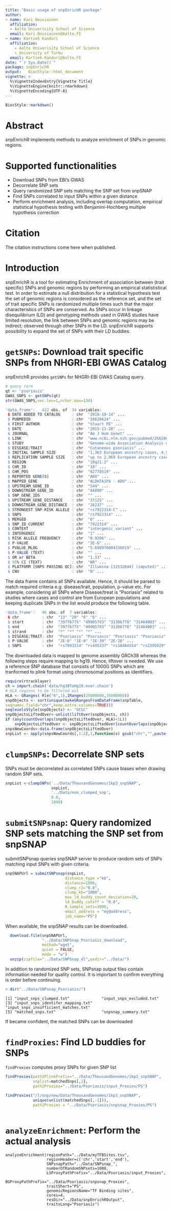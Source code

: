 ```yaml
---
title: "Basic usage of snpEnrichR package"
author:
- name: Kari Nousiainen
  affiliation: 
  - Aalto Univerisity School of Science
  email: Kari.Nousiainen@Aalto.FI
- name: Kartiek Kanduri
  affiliation: 
    - Aalto Univerisity School of Science
    - University of Turku
  email: Kartiek.Kanduri@Aalto.FI 
date: "`r Sys.Date()`"
package: snpEnrichR
output:   BiocStyle::html_document
vignette: > 
  %\VignetteIndexEntry{Vignette Title}
  %\VignetteEngine{knitr::rmarkdown}
  %\VignetteEncoding{UTF-8}
---
```


<!--
%% \VignetteEngine{knitr::knitr}
-->

```r
BiocStyle::markdown()
```


# Abstract

snpEnrichR implements methods to analyze enrichment of SNPs in genomic regions.

# Supported functionalities
* Download SNPs from EBI's GWAS
* Decorrelate  SNP sets
* Query randomized SNP sets matching the SNP set from snpSNAP
* Find SNPs correlated to input SNPs within a given distance
* Perform enrichment analysis, including overlap computation, empirical statistical hypothesis testing with Benjamini-Hochberg multiple hypothesis correction 

# Citation 

The citation instructions come here when published.

# Introduction

snpEnrichR is a tool for estimating Enrichment of association between (trait specific) SNPs and genomic regions by performing an empirical statististical test. In order to estimate a null distribution for a statistical hypothesis test the set of genomic regions is considered as the reference set, and the set of trait specific SNPs is randomized multiple times such that the major characteristics of SNPs are conserved. As SNPs occur in linkage disequilibrium (LD) and genotyping methods used in GWAS studies have limited resolution, the link between SNPs and genomic regions may be indirect; observed through other SNPs in the LD. snpEnrichR supports possibility to expand  the set of SNPs with their LD buddies.

# `getSNPs`: Download trait specific SNPs from NHGRI-EBI GWAS Catalog 
snpEnrichR provides `getSNPs` for NHGRI-EBI GWAS Catalog query.
```R
# query term
qt <- 'psoriasis'
GWAS_SNPS <- getSNPs(qt)
str(GWAS_SNPS,vec.len=1,nchar.max=134)
```

```R
'data.frame':	422 obs. of  34 variables:
 $ DATE ADDED TO CATALOG     : chr  "2016-10-14" ...
 $ PUBMEDID                  : chr  "26626624" ...
 $ FIRST AUTHOR              : chr  "Stuart PE" ...
 $ DATE                      : chr  "2015-11-28" ...
 $ JOURNAL                   : chr  "Am J Hum Genet" ...
 $ LINK                      : chr  "www.ncbi.nlm.nih.gov/pubmed/26626624" ...
 $ STUDY                     : chr  "Genome-wide Association Analysis of Psoriatic Arthritis and Cutaneous Psoriasis Reveals Differences in Their Genetic Architecture." ...
 $ DISEASE/TRAIT             : chr  "Cutaneous psoriasis" ...
 $ INITIAL SAMPLE SIZE       : chr  "1,363 European ancestry cases, 4,934 European ancestry controls" ...
 $ REPLICATION SAMPLE SIZE   : chr  "up to 2,969 European ancestry cases, up to European ancestry 14,384 controls" ...
 $ REGION                    : chr  "10q21.2" ...
 $ CHR_ID                    : chr  "10" ...
 $ CHR_POS                   : chr  "62778519" ...
 $ REPORTED GENE(S)          : chr  "ADO" ...
 $ MAPPED_GENE               : chr  "ALDH7A1P4 - ADO" ...
 $ UPSTREAM_GENE_ID          : chr  "544" ...
 $ DOWNSTREAM_GENE_ID        : chr  "84890" ...
 $ SNP_GENE_IDS              : chr  "" ...
 $ UPSTREAM_GENE_DISTANCE    : chr  "37125" ...
 $ DOWNSTREAM_GENE_DISTANCE  : chr  "26237" ...
 $ STRONGEST SNP-RISK ALLELE : chr  "rs7922314-C" ...
 $ SNPS                      : chr  "rs7922314" ...
 $ MERGED                    : chr  "0" ...
 $ SNP_ID_CURRENT            : chr  "7922314" ...
 $ CONTEXT                   : chr  "intergenic_variant" ...
 $ INTERGENIC                : chr  "1" ...
 $ RISK ALLELE FREQUENCY     : chr  "0.9206" ...
 $ P-VALUE                   : chr  "2E-6" ...
 $ PVALUE_MLOG               : chr  "5.698970004336019" ...
 $ P-VALUE (TEXT)            : chr  "" ...
 $ OR or BETA                : chr  "1.33" ...
 $ 95% CI (TEXT)             : chr  "NR" ...
 $ PLATFORM [SNPS PASSING QC]: chr  "Illumina [11532644] (imputed)" ...
 $ CNV                       : chr  "N" ...
```
The data frame contains all SNPs available. Hence, it should be parsed to match required criteria e.g. disease/trait, population, p-value etc. For example, considering all SNPs where Disease/treat is "Psoriasis" related to studies where cases and control are from European populations and keeping duplicate SNPs in the list would produce the following table.

```R
'data.frame':	46 obs. of  7 variables:
 $ chr          : chr  "13" "20" "6" "6" ...
 $ start        : chr  "39776775" "49905793" "31306778" "31464003" ...
 $ end          : chr  "39776775" "49905793" "31306778" "31464003" ...
 $ strand       : chr  "*" "*" "*" "*" ...
 $ DISEASE/TRAIT: chr  "Psoriasis" "Psoriasis" "Psoriasis" "Psoriasis" ...
 $ P-VALUE      : chr  "2E-6" "1E-8" "2E-39" "2E-26" ...
 $ SNPS         : chr  "rs7993214" "rs495337" "rs10484554" "rs2395029" 
```

The downloaded data is mapped to genome assembly GRCh38 whereas the following steps require mapping to hg19. Hence, liftover is needed. We use a reference SNP database that consists of 1000G SNPs which are tranformed to plink format using chromosomal positions as identifiers.  

```R
require(rtracklayer)
ch = import.chain('data/hg38ToHg19.over.chain')
# HLA regions to be filtered out
HLA <- GRanges( Rle("6",1),IRanges(25000000,35000000))
snpObjects <- sort(unique(makeGRangesFromDataFrame(snpTable, 
seqnames.field="chr",keep.extra.columns=TRUE)))
seqlevelsStyle(snpObjects) <- "UCSC"
snpObjectsLiftedOver<-unlist(liftOver(snpObjects, ch))
if (any(countOverlaps(snpObjectsLiftedOver, HLA)<1L))
    snpObjectsLiftedOver <- snpObjectsLiftedOver[countOverlaps(snpObjectsLiftedOver, HLA)<1L,]
snpsNewCoords<-data.frame(snpObjectsLiftedOver)
snpList <- apply(snpsNewCoords[,1:2],1,function(x) gsub("chr","",paste(trimws(x),collapse =":"))) 
```

# `clumpSNPs`: Decorrelate  SNP sets 
SNPs must be decorrelated as correlated SNPs cause biases when drawing random SNP sets.
```R
snpList <-clumpSNPs('../Data/ThousandGenomes/1kp3_snpSNAP',
                    snpList,
                    '../Data/non_clumped_snp',
                    0.8,
                    1000)
```

# `submitSNPsnap`: Query randomized SNP sets matching the SNP set from snpSNAP
submitSNPsnap queries snpSNAP server to produce random sets of SNPs matching input SNPs with given criteria.  
```R
snpSNAPUrl = submitSNPsnap(snpList,
                          distance_type ="kb",
                          distance=1000,
                          clump_r2="0.8",
                          clump_kb="1000",
                          max_ld_buddy_count_deviation=20,
                          ld_buddy_cutoff = "0.8",
                          N_sample_sets=1000,
                          email_address = "my@address",
                          job_name="PS")
```
When available, the snpSNAP results can be downloaded.
```R
  download.file(snpSNAPUrl,
                "../Data/SNPSnap_Psoriasis_download",
                method="wget",
                quiet = FALSE, 
                mode = "w")
  unzip(zipfile="../Data/SNPSnap_dl",exdir="../Data/")
```

In addition to randomized SNP sets, SNPsnap output files contain information needed for quality control. It is important to confirm everything is order before continuing.
```R
> dir("../Data/SNPsnap_Psoriasis/")
```
```
[1] "input_snps_clumped.txt"              "input_snps_excluded.txt"            
[3] "input_snps_identifer_mapping.txt"    "input_snps_insufficient_matches.txt"
[5] "matched_snps.txt"                    "snpsnap_summary.txt"    
```
If became confident, the matched SNPs can be downloaded 

<!--
%```R
%matchedSnps <- read.table(file.path("../Data/SNPsnap_Psoriasis/",
%                                    "matched_snps.txt"),
%                           stringsAsFactors = F,
%                           header=T)
%```
-->

# `findProxies`: Find LD buddies for SNPs
 `findProxies` computes proxy SNPs for given SNP list

```R
findProxies(path2PlinkPrefix="../Data/ThousandGenomes/1kp3_snpSNAP",
            snplist=matchedSnps[,1],
            path2Proxies="../Data/Psoriasis/input_Proxies/PS")
            
findProxies("/l/snp/new/Data/ThousandGenomes/1kp3_snpSNAP",
            unique(unlist(matchedSnps[,-1])),
            path2Proxies = "../Data/Psoriasis/snpsnap_Proxies/PS")
            
```
# `analyzeEnrichment`: Perform the actual analysis

```
analyzeEnrichment(regionPath="../Data/myTFBSites.tsv",
                  regionHeader=c('chr','start','end'),
                  SNPsnapPath="../Data/SNPsnap_",
                  numberOfRandomSNPsets=1000,
                  LSProxyPathPrefix="../Data/Psoriasis/input_Proxies",
                  BGProxyPathPrefix="../Data/Psoriasis/snpsnap_Proxies",
                  traitShort="PS",
                  genomicRegionsName="TF Binding sites",
                  cores=4,
                  resDir="../Data/snpEnrichROutput",
                  traitsLong="Psoriasis")

```
<!--
Vignettes are long form documentation commonly included in packages. Because they are part of the distribution of the package, they need to be as compact as possible. The `html_vignette` output type provides a custom style sheet (and tweaks some options) to ensure that the resulting html is as small as possible. The `html_vignette` format:

- Never uses retina figures
- Has a smaller default figure size
- Uses a custom CSS stylesheet instead of the default Twitter Bootstrap style

## Vignette Info

Note the various macros within the `vignette` section of the metadata block above. These are required in order to instruct R how to build the vignette. Note that you should change the `title` field and the `\VignetteIndexEntry` to match the title of your vignette.

## Styles

The `html_vignette` template includes a basic CSS theme. To override this theme you can specify your own CSS in the document metadata as follows:

    output: 
      rmarkdown::html_vignette:
        css: mystyles.css

## Figures

The figure sizes have been customised so that you can easily put two images side-by-side. 

```r
plot(1:10)
plot(10:1)
```

You can enable figure captions by `fig_caption: yes` in YAML:

    output:
      rmarkdown::html_vignette:
        fig_caption: yes

Then you can use the chunk option `fig.cap = "Your figure caption."` in **knitr**.

## More Examples

You can write math expressions, e.g. $Y = X\beta + \epsilon$, footnotes^[A footnote here.], and tables, e.g. using `knitr::kable()`.

```r
knitr::kable(head(mtcars, 10))
```

Also a quote using `>`:

> "He who gives up [code] safety for [code] speed deserves neither."
([via](https://twitter.com/hadleywickham/status/504368538874703872))

-->
